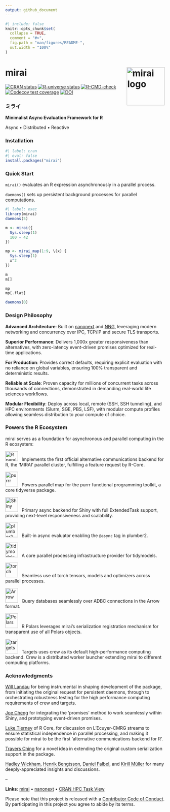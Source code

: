 ```yaml
---
output: github_document
---
```


<!-- README.md is generated from README.Rmd. Please edit that file -->

```r
#| include: false
knitr::opts_chunk$set(
  collapse = TRUE,
  comment = "#>",
  fig.path = "man/figures/README-",
  out.width = "100%"
)
```

# mirai <a href="https://mirai.r-lib.org/" alt="mirai"><img src="man/figures/logo.png" alt="mirai logo" align="right" width="120"/></a>

<!-- badges: start -->
[![CRAN status](https://www.r-pkg.org/badges/version/mirai)](https://CRAN.R-project.org/package=mirai)
[![R-universe status](https://r-lib.r-universe.dev/badges/mirai)](https://r-lib.r-universe.dev/mirai)
[![R-CMD-check](https://github.com/r-lib/mirai/actions/workflows/R-CMD-check.yaml/badge.svg)](https://github.com/r-lib/mirai/actions/workflows/R-CMD-check.yaml)
[![Codecov test coverage](https://codecov.io/gh/r-lib/mirai/graph/badge.svg)](https://app.codecov.io/gh/r-lib/mirai)
[![DOI](https://zenodo.org/badge/459341940.svg)](https://zenodo.org/badge/latestdoi/459341940)
<!-- badges: end -->

### ミライ

**Minimalist Async Evaluation Framework for R**

Async • Distributed • Reactive

### Installation

```r
#| label: cran
#| eval: false
install.packages("mirai")
```

### Quick Start

`mirai()` evaluates an R expression asynchronously in a parallel process.

`daemons()` sets up persistent background processes for parallel computations.

```r
#| label: exec
library(mirai)
daemons(5)

m <- mirai({
  Sys.sleep(1)
  100 + 42
})

mp <- mirai_map(1:9, \(x) {
  Sys.sleep(1)
  x^2
})

m
m[]

mp
mp[.flat]

daemons(0)
```

### Design Philosophy

**Advanced Architecture**: Built on [nanonext](https://github.com/r-lib/nanonext/) and [NNG](https://nng.nanomsg.org/), leveraging modern networking and concurrency over IPC, TCP/IP and secure TLS transports.

**Superior Performance**: Delivers 1,000x greater responsiveness than alternatives, with zero-latency event-driven promises optimized for real-time applications.

**For Production**: Provides correct defaults, requiring explicit evaluation with no reliance on global variables, ensuring 100% transparent and deterministic results.

**Reliable at Scale**: Proven capacity for millions of concurrent tasks across thousands of connections, demonstrated in demanding real-world life sciences workflows.

**Modular Flexibility**: Deploy across local, remote (SSH, SSH tunneling), and HPC environments (Slurm, SGE, PBS, LSF), with modular compute profiles allowing seamless distribution to your compute of choice.

### Powers the R Ecosystem

mirai serves as a foundation for asynchronous and parallel computing in the R ecosystem:

[<img alt="R parallel" src="https://www.r-project.org/logo/Rlogo.png" width="40" height="31" />](https://mirai.r-lib.org/articles/v04-parallel.html) &nbsp; Implements the first official alternative communications backend for R, the 'MIRAI' parallel cluster, fulfilling a feature request by R-Core.

[<img alt="purrr" src="https://purrr.tidyverse.org/logo.png" width="40" height="46" />](https://purrr.tidyverse.org) &nbsp; Powers parallel map for the purrr functional programming toolkit, a core tidyverse package.

[<img alt="Shiny" src="https://github.com/rstudio/shiny/raw/main/man/figures/logo.png" width="40" height="46" />](https://mirai.r-lib.org/articles/v02-promises.html) &nbsp; Primary async backend for Shiny with full ExtendedTask support, providing next-level responsiveness and scalability.

[<img alt="plumber2" src="https://github.com/posit-dev/plumber2/raw/main/man/figures/logo.svg" width="40" height="46" />](https://mirai.r-lib.org/articles/v02-promises.html) &nbsp; Built-in async evaluator enabling the `@async` tag in plumber2.

[<img alt="tidymodels" src="https://www.tidymodels.org/images/tidymodels.png" width="40" height="46" />](https://tune.tidymodels.org/) &nbsp; A core parallel processing infrastructure provider for tidymodels.

[<img alt="torch" src="https://torch.mlverse.org/css/images/hex/torch.png" width="40" height="46" />](https://mirai.r-lib.org/articles/v03-serialization.html) &nbsp; Seamless use of torch tensors, models and optimizers across parallel processes.

[<img alt="Arrow" src="https://arrow.apache.org/img/arrow-logo_hex_black-txt_white-bg.png" width="40" height="46" />](https://mirai.r-lib.org/articles/v03-serialization.html) &nbsp; Query databases seamlessly over ADBC connections in the Arrow format.

[<img alt="Polars" src="https://github.com/pola-rs/polars-static/raw/master/logos/polars_logo_blue.svg" width="40" height="46" />](https://mirai.r-lib.org/articles/v03-serialization.html) &nbsp; R Polars leverages mirai's serialization registration mechanism for transparent use of all Polars objects.

[<img alt="targets" src="https://github.com/ropensci/targets/raw/main/man/figures/logo.png" width="40" height="46" />](https://docs.ropensci.org/targets/) &nbsp; Targets uses crew as its default high-performance computing backend. Crew is a distributed worker launcher extending mirai to different computing platforms.

### Acknowledgments

[Will Landau](https://github.com/wlandau/) for being instrumental in shaping development of the package, from initiating the original request for persistent daemons, through to orchestrating robustness testing for the high performance computing requirements of crew and targets.

[Joe Cheng](https://github.com/jcheng5/) for integrating the 'promises' method to work seamlessly within Shiny, and prototyping event-driven promises.

[Luke Tierney](https://github.com/ltierney/) of R Core, for discussion on L'Ecuyer-CMRG streams to ensure statistical independence in parallel processing, and making it possible for mirai to be the first 'alternative communications backend for R'.

[Travers Ching](https://github.com/traversc) for a novel idea in extending the original custom serialization support in the package.

[Hadley Wickham](https://github.com/hadley), [Henrik Bengtsson](https://github.com/HenrikBengtsson/), [Daniel Falbel](https://github.com/dfalbel/), and [Kirill Müller](https://github.com/krlmlr/) for many deeply-appreciated insights and discussions.

--

**Links**: [mirai](https://mirai.r-lib.org/) • [nanonext](https://nanonext.r-lib.org/) • [CRAN HPC Task View](https://cran.r-project.org/view=HighPerformanceComputing)

Please note that this project is released with a [Contributor Code of Conduct](https://mirai.r-lib.org/CODE_OF_CONDUCT.html). By participating in this project you agree to abide by its terms.
